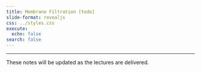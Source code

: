 ```yaml
---
title: Membrane Filtration [todo]
slide-format: revealjs
css: ../styles.css
execute:
  echo: false
search: false
---
```

---

::: {.callout-warning}

These notes will be updated as the lectures are delivered.

:::

